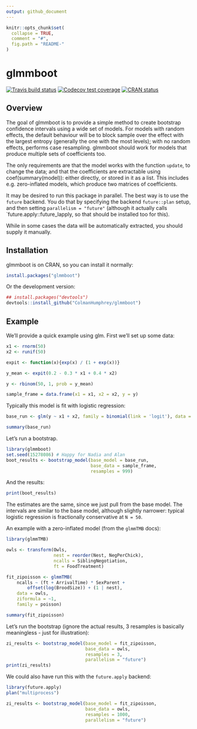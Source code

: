 ```yaml
---
output: github_document
---
```


<!-- README.md is generated from README.Rmd. Please edit that file -->

```r
knitr::opts_chunk$set(
  collapse = TRUE,
  comment = "#",
  fig.path = "README-"
)
```

# glmmboot

<!-- badges: start -->
[![Travis build status](https://travis-ci.org/colmanhumphrey/glmmboot.svg?branch=master)](https://travis-ci.org/colmanhumphrey/glmmboot)
[![Codecov test coverage](https://codecov.io/gh/colmanhumphrey/glmmboot/branch/master/graph/badge.svg)](https://codecov.io/gh/colmanhumphrey/glmmboot?branch=master)
[![CRAN status](https://www.r-pkg.org/badges/version/glmmboot)](https://cran.r-project.org/package=glmmboot)
<!-- badges: end -->

## Overview

The goal of glmmboot is to provide a simple method to create
bootstrap confidence intervals using a wide set of models. For 
models with random effects, the default behaviour will 
be to block sample over the effect with the largest entropy 
(generally the one with the most levels); with no random effects,
performs case resampling. glmmboot should work for models that produce 
multiple sets of coefficients too.

The only requirements are that the model works with the 
function `update`, to change the data; and that the coefficients
are extractable using coef(summary(model)): either directly, or
stored in it as a list. This includes e.g. zero-inflated models, which
produce two matrices of coefficients.

It may be desired to run this package in parallel. The best way is
to use the `future` backend. You do that by specifying the backend
`future::plan` setup, and then setting `parallelism = "future"`
(although it actually calls `future.apply::future_lapply, so that should be
installed too for this).

While in some cases the data will be automatically extracted, you should
supply it manually.

## Installation

glmmboot is on CRAN, so you can install it normally:

```r
install.packages("glmmboot")
```

Or the development version:
```r
## install.packages("devtools")
devtools::install_github("ColmanHumphrey/glmmboot")
```

## Example

We'll provide a quick example using glm. First we'll set up some data:

```r
x1 <- rnorm(50)
x2 <- runif(50)

expit <- function(x){exp(x) / (1 + exp(x))}

y_mean <- expit(0.2 - 0.3 * x1 + 0.4 * x2)

y <- rbinom(50, 1, prob = y_mean)

sample_frame = data.frame(x1 = x1, x2 = x2, y = y)
```

Typically this model is fit with logistic regression:

```r
base_run <- glm(y ~ x1 + x2, family = binomial(link = 'logit'), data = sample_frame)

summary(base_run)
```

Let's run a bootstrap.

```r
library(glmmboot)
set.seed(15278086) # Happy for Nadia and Alan
boot_results <- bootstrap_model(base_model = base_run, 
                                base_data = sample_frame,
                                resamples = 999)
```

And the results:
```r
print(boot_results)
```

The estimates are the same, since we just pull from the base model. The intervals are 
similar to the base model, although slightly narrower: typical logistic regression is fractionally
conservative at `N = 50`.

An example with a zero-inflated model (from the `glmmTMB` docs):

```r
library(glmmTMB)

owls <- transform(Owls,
                  nest = reorder(Nest, NegPerChick),
                  ncalls = SiblingNegotiation,
                  ft = FoodTreatment)

fit_zipoisson <- glmmTMB(
    ncalls ~ (ft + ArrivalTime) * SexParent +
        offset(log(BroodSize)) + (1 | nest),
    data = owls,
    ziformula = ~1,
    family = poisson)

summary(fit_zipoisson)
```
Let's run the bootstrap (ignore the actual results, 3 resamples is basically meaningless - just for illustration):
```r
zi_results <- bootstrap_model(base_model = fit_zipoisson,
                              base_data = owls,
                              resamples = 3,
                              parallelism = "future")
print(zi_results)
```

We could also have run this with the `future.apply` backend:
```r
library(future.apply)
plan("multiprocess")

zi_results <- bootstrap_model(base_model = fit_zipoisson,
                              base_data = owls,
                              resamples = 1000,
                              parallelism = "future")
```
